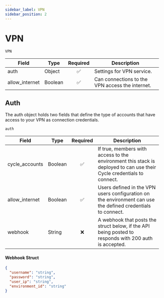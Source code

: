 ```yaml
---
sidebar_label: VPN
sidebar_position: 2
---
```


# VPN

`VPN`

| Field          | Type    | Required | Description                                     |
| -------------- | ------- | :------: | ----------------------------------------------- |
| auth           | Object  |       ✅     | Settings for VPN service.                       |
| allow_internet | Boolean |       ✅     | Can connections to the VPN access the internet. |

## Auth

The auth object holds two fields that define the type of accounts that have access to your VPN as connection credentials.

`auth`

| Field          | Type    | Required | Description                                                                                                           |
| -------------- | ------- | :------: | --------------------------------------------------------------------------------------------------------------------- |
| cycle_accounts  | Boolean |       ✅     | If true, members with access to the environment this stack is deployed to can use their Cycle credentials to connect. |
| allow_internet | Boolean |       ✅     | Users defined in the VPN users configuration on the environment can use the defined credentials to connect.           |
| webhook | String |       ❌      | A webhook that posts the struct below, if the API being posted to responds with 200 auth is accepted.          |

#### Webhook Struct 

```json
{
  "username": "string",
  "password": "string",
  "user_ip": "string",
  "environment_id": "string"
}
```